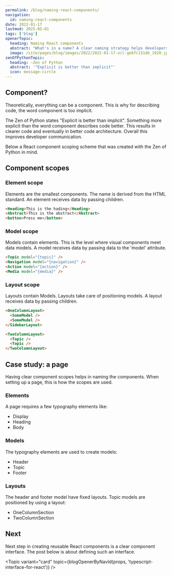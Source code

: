 ```yaml
---
permalink: /blog/naming-react-components/
navigation:
  id: naming-react-components
date: 2022-01-17
lastmod: 2025-05-01
tags: ['blog']
openerTopic:
  heading: Naming React components
  abstract: "What's in a name? A clear naming strategy helps developers communicate. Most devs rather spend time writing component code than wasting time on a good component name."
  image: /site/pages/blog/images/2022/2022-01-17-oil-ge6fc151db_1920.jpg
zenOfPythonTopic:
  heading: ―Zen of Python
  abstract: '"Explicit is better than implicit"'
  icon: message-circle
---
```



## Component?

Theoretically, everything can be a component. This is why for describing code,
the word component is too implicit.

<Topic variant="quote" topic={props.zenOfPythonTopic} />

The Zen of Python states "Explicit is better than implicit". Something more
explicit than the word component describes code better. This results in clearer
code and eventually in better code architecture. Overall this improves developer
communication.

Below a React component scoping scheme that was created with the Zen of Python
in mind.

## Component scopes

### Element scope

Elements are the smallest components. The name is derived from the HTML
standard. An element receives data by passing children.

```html
<Heading>This is the hading</Heading>
<Abstract>This is the abstract</Abstract>
<button>Press me</button>
```

### Model scope

Models contain elements. This is the level where visual components meet data
models. A model receives data by passing data to the 'model' attribute.

```html
<Topic model="{topic}" />
<Navigation model="{navigation}" />
<Action model="{action}" />
<Media model="{media}" />
```

### Layout scope

Layouts contain Models. Layouts take care of positioning models. A layout
receives data by passing children.

```html
<OneColumnLayout>
  <SomeModel />
  <SomeModel />
</SidebarLayout>

<TwoColumnLayout>
  <Topic />
  <Topic />
</TwoColumnLayout>
```

## Case study: a page

Having clear component scopes helps in naming the components. When setting up a
page, this is how the scopes are used.

### Elements

A page requires a few typography elements like:

- Display
- Heading
- Body

### Models

The typography elements are used to create models:

- Header
- Topic
- Footer

### Layouts

The header and footer model have fixed layouts. Topic models are positioned by
using a layout:

- OneColumnSection
- TwoColumnSection

## Next

Next step in creating reusable React components is a clear component interface.
The post below is about defining such an interface.

<Topic
  variant="card"
  topic={blogOpenerByNavId(props, 'typescript-interface-for-react')}
/>
